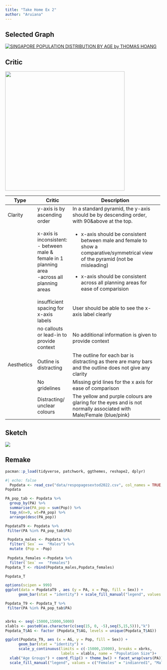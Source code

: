 ```yaml
---
title: "Take Home Ex 2"
author: "Aruiana"
---
```


## Selected Graph

[![SINGAPORE POPULATION DISTRIBUTION BY AGE by THOMAS HOANG](images/Dashboard%203.png)](https://public.tableau.com/app/profile/thomas.hoang8154/viz/takehome1_16740523080150/Dashboard3)

## Critic

![](images/image-2059255497.png){fig-align="center" width="384"}

+------------+---------------------------------------------+-----------------------------------------------------------------------------------------------------------------------------------+
| Type       | Critic                                      | Description                                                                                                                       |
+============+=============================================+===================================================================================================================================+
| Clarity    | y-axis is by ascending order                | In a standard pyramid, the y-axis should be by descending order, with 90&above at the top.                                        |
+------------+---------------------------------------------+-----------------------------------------------------------------------------------------------------------------------------------+
|            | x-axis is inconsistent:\                    | -   x-axis should be consistent between male and female to show a comparative/symmetrical view of the pyramid (not be misleading) |
|            | - between male & female in 1 planning area\ |                                                                                                                                   |
|            | -across all planning areas                  | -   x-axis should be consistent across all planning areas for ease of comparision                                                 |
+------------+---------------------------------------------+-----------------------------------------------------------------------------------------------------------------------------------+
|            | insufficient spacing for x-axis labels      | User should be able to see the x-axis label clearly                                                                               |
+------------+---------------------------------------------+-----------------------------------------------------------------------------------------------------------------------------------+
|            | no callouts or lead-in to provide context   | No additional information is given to provide context                                                                             |
+------------+---------------------------------------------+-----------------------------------------------------------------------------------------------------------------------------------+
| Aesthetics | Outline is distracting                      | The outline for each bar is distracting as there are many bars and the outline does not give any clarity                          |
+------------+---------------------------------------------+-----------------------------------------------------------------------------------------------------------------------------------+
|            | No gridelines                               | Missing grid lines for the x axis for ease of comparison                                                                          |
+------------+---------------------------------------------+-----------------------------------------------------------------------------------------------------------------------------------+
|            | Distracting/ unclear colours                | The yellow and purple colours are glaring for the eyes and is not normally associated with Male/Female (blue/pink)                |
+------------+---------------------------------------------+-----------------------------------------------------------------------------------------------------------------------------------+

## Sketch

![](images/image-1658455050.png)

## Remake

```r
pacman::p_load(tidyverse, patchwork, ggthemes, reshape2, dplyr) 

#| echo: false
  Popdata <- read_csv("data/respopagesextod2022.csv", col_names = TRUE, show_col_types = FALSE)
Popdata

```

```r
PA_pop_tab <- Popdata %>%
  group_by(PA) %>%
  summarise(PA_pop = sum(Pop)) %>%
  top_n(n=9, wt=PA_pop) %>%
  arrange(desc(PA_pop))

PopdataT9 <- Popdata %>%
 filter(PA %in% PA_pop_tab$PA)

```

```r
 Popdata_males <- Popdata %>%
  filter(`Sex` ==  "Males") %>%
  mutate (Pop = -Pop)
 
 Popdata_females <-Popdata %>%
  filter(`Sex` ==  "Females") 
Popdata_T <- rbind(Popdata_males,Popdata_females)

Popdata_T
```

```r

options(scipen = 999)
ggplot(data = PopdataT9 , aes (y = PA, x = Pop, fill = Sex)) +
      geom_bar(stat = "identity") + scale_fill_manual("legend", values = c("Females" = "indianred1", "Males" = "royalblue3")) + scale_x_continuous(labels = scales::comma) + ggtitle("Total Population Size of Top 9 Planning Areas")
```

```r
Popdata_T9 <- Popdata_T %>%
 filter(PA %in% PA_pop_tab$PA)


xbrks <- seq(-15000,15000,5000)
xlabls <- paste0(as.character(c(seq(15, 0, -5),seq(5,15,5))),"k")
Popdata_T$AG <- factor (Popdata_T$AG, levels = unique(Popdata_T$AG))

ggplot(Popdata_T9, aes (x = AG, y = Pop, fill = Sex)) +
      geom_bar(stat = "identity") + 
      scale_y_continuous(limits = c(-15000,15000), breaks = xbrks, 
                         labels = xlabls, name = "Population Size")+  
  xlab("Age Groups") + coord_flip() + theme_bw() + facet_wrap(vars(PA)) +
  scale_fill_manual("legend", values = c("Females" = "indianred1", "Males" = "royalblue3")) + ggtitle("Population Pyramid of Top 9 Planning Areas")


```
